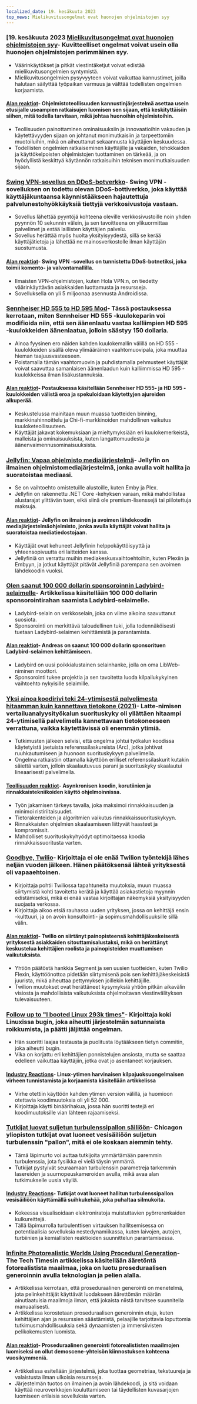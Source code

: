 ```yaml
---
localized_date: 19. kesäkuuta 2023
top_news: Mielikuvitusongelmat ovat huonojen ohjelmistojen syy
---
```




<CallToAction />

<Steps>

### [19. kesäkuuta 2023 [Mielikuvitusongelmat ovat huonojen ohjelmistojen syy](https://cerebralab.com/Imaginary_Problems_Are_the_Root_of_Bad_Software)- Kuvitteelliset ongelmat voivat usein olla huonojen ohjelmistojen perimmäinen syy.

- Väärinkäytökset ja pitkät viestintäketjut voivat edistää mielikuvitusongelmien syntymistä.
- Mielikuvitusongelmien pysyvyyteen voivat vaikuttaa kannustimet, joilla halutaan säilyttää työpaikan varmuus ja välttää todellisten ongelmien korjaamista.

#### [Alan reaktiot](http://news.ycombinator.com/item?id=36380711)- Ohjelmistoteollisuuden kannustinjärjestelmä asettaa usein etusijalle useampien ratkaisujen luomisen sen sijaan, että keskityttäisiin siihen, mitä todella tarvitaan, mikä johtaa huonoihin ohjelmistoihin.

- Teollisuuden painottaminen ominaisuuksiin ja innovaatioihin vakauden ja käytettävyyden sijaan on johtanut monimutkaisiin ja tarpeettomiin muotoiluihin, mikä on aiheuttanut sekaannusta käyttäjien keskuudessa.
- Todellisten ongelmien ratkaiseminen käyttäjille ja vakaiden, tehokkaiden ja käyttökelpoisten ohjelmistojen tuottaminen on tärkeää, ja on hyödyllistä keskittyä käytännön ratkaisuihin teknisen monimutkaisuuden sijaan.

### [Swing VPN-sovellus on DDoS-botverkko](https://lecromee.github.io/posts/swing_vpn_ddosing_sites/)- Swing VPN -sovelluksen on todettu olevan DDoS-bottiverkko, joka käyttää käyttäjäkuntaansa käynnistääkseen hajautettuja palvelunestohyökkäyksiä tiettyjä verkkosivustoja vastaan.

- Sovellus lähettää pyyntöjä kohteena oleville verkkosivustoille noin yhden pyynnön 10 sekunnin välein, ja sen tavoitteena on ylikuormittaa palvelimet ja estää laillisten käyttäjien palvelu.
- Sovellus herättää myös huolta yksityisyydestä, sillä se kerää käyttäjätietoja ja lähettää ne mainosverkostolle ilman käyttäjän suostumusta.

#### [Alan reaktiot](http://news.ycombinator.com/item?id=36382700)- Swing VPN -sovellus on tunnistettu DDoS-botnetiksi, joka toimii komento- ja valvontamallilla.

- Ilmaisten VPN-ohjelmistojen, kuten Hola VPN:n, on tiedetty väärinkäyttävän asiakkaiden luottamusta ja resursseja.
- Sovelluksella on yli 5 miljoonaa asennusta Androidissa.

### [Sennheiser HD 555 to HD 595 Mod](http://mikebeauchamp.com/misc/sennheiser-hd-555-to-hd-595-mod/)- Tässä postauksessa kerrotaan, miten Sennheiser HD 555 -kuulokeparin voi modifioida niin, että sen äänenlaatu vastaa kalliimpien HD 595 -kuulokkeiden äänenlaatua, jolloin säästyy 150 dollaria.

- Ainoa fyysinen ero näiden kahden kuulokemallin välillä on HD 555 -kuulokkeiden sisällä oleva ylimääräinen vaahtomuovipala, joka muuttaa hieman taajuusvasteeseen.
- Poistamalla tämän vaahtomuovin ja puhdistamalla pehmusteet käyttäjät voivat saavuttaa samanlaisen äänenlaadun kuin kalliimmissa HD 595 -kuulokkeissa ilman lisäkustannuksia.

#### [Alan reaktiot](http://news.ycombinator.com/item?id=36377875)- Postauksessa käsitellään Sennheiser HD 555- ja HD 595 -kuulokkeiden välistä eroa ja spekuloidaan käytettyjen ajureiden alkuperää.

- Keskustelussa mainitaan muun muassa tuotteiden binning, markkinahinnoittelu ja Chi-fi-markkinoiden mahdollinen vaikutus kuuloketeollisuuteen.
- Käyttäjät jakavat kokemuksiaan ja mieltymyksiään eri kuulokemerkeistä, malleista ja ominaisuuksista, kuten langattomuudesta ja äänenvaimennusominaisuuksista.

### [Jellyfin: Vapaa ohjelmisto mediajärjestelmä](https://github.com/jellyfin/jellyfin)- Jellyfin on ilmainen ohjelmistomediajärjestelmä, jonka avulla voit hallita ja suoratoistaa mediaasi.

- Se on vaihtoehto omistetuille alustoille, kuten Emby ja Plex.
- Jellyfin on rakennettu .NET Core -kehyksen varaan, mikä mahdollistaa alustarajat ylittävän tuen, eikä siinä ole premium-lisenssejä tai piilotettuja maksuja.

#### [Alan reaktiot](http://news.ycombinator.com/item?id=36378689)- Jellyfin on ilmainen ja avoimen lähdekoodin mediajärjestelmäohjelmisto, jonka avulla käyttäjät voivat hallita ja suoratoistaa mediatiedostojaan.

- Käyttäjät ovat kehuneet Jellyfinin helppokäyttöisyyttä ja yhteensopivuutta eri laitteiden kanssa.
- Jellyfiniä on verrattu muihin mediakeskusvaihtoehtoihin, kuten Plexiin ja Embyyn, ja jotkut käyttäjät pitävät Jellyfiniä parempana sen avoimen lähdekoodin vuoksi.

### [Olen saanut 100 000 dollarin sponsoroinnin Ladybird-selaimelle](https://twitter.com/awesomekling/status/1670298370550779905)- Artikkelissa käsitellään 100 000 dollarin sponsorointirahan saamista Ladybird-selaimelle.

- Ladybird-selain on verkkoselain, joka on viime aikoina saavuttanut suosiota.
- Sponsorointi on merkittävä taloudellinen tuki, jolla todennäköisesti tuetaan Ladybird-selaimen kehittämistä ja parantamista.

#### [Alan reaktiot](http://news.ycombinator.com/item?id=36377805)- Andreas on saanut 100 000 dollarin sponsorituen Ladybird-selaimen kehittämiseen.

- Ladybird on uusi poikkialustainen selainhanke, jolla on oma LibWeb-niminen moottori.
- Sponsorointi tukee projektia ja sen tavoitetta luoda kilpailukykyinen vaihtoehto nykyisille selaimille.

### [Yksi ainoa koodirivi teki 24-ytimisestä palvelimesta hitaamman kuin kannettava tietokone (2021)](https://pkolaczk.github.io/server-slower-than-a-laptop/)- Latte-nimisen vertailuanalyysityökalun suorituskyky oli yllättäen hitaampi 24-ytimisellä palvelimella kannettavaan tietokoneeseen verrattuna, vaikka käytettävissä oli enemmän ytimiä.

- Tutkimusten jälkeen selvisi, että ongelma johtui työkalun koodissa käytetyistä jaetuista referenssilaskureista (Arc), jotka johtivat ruuhkautumiseen ja huonoon suorituskykyyn palvelimella.
- Ongelma ratkaistiin ottamalla käyttöön erilliset referenssilaskurit kutakin säiettä varten, jolloin skaalautuvuus parani ja suorituskyky skaalautui lineaarisesti palvelimella.

#### [Teollisuuden reaktiot](http://news.ycombinator.com/item?id=36376669)- Asynkronisen koodin, korutiinien ja rinnakkaistekniikoiden käyttö ohjelmoinnissa.

- Työn jakamisen tärkeys tavalla, joka maksimoi rinnakkaisuuden ja minimoi ristiriitaisuudet.
- Tietorakenteiden ja algoritmien vaikutus rinnakkaissuorituskykyyn.
- Rinnakkaisten ohjelmien skaalaamiseen liittyvät haasteet ja kompromissit.
- Mahdolliset suorituskykyhyödyt optimoitaessa koodia rinnakkaissuoritusta varten.

### [Goodbye, Twilio](https://blog.miguelgrinberg.com/post/goodbye-twilio)- Kirjoittaja ei ole enää Twilion työntekijä lähes neljän vuoden jälkeen. Hänen päätöksensä lähteä yrityksestä oli vapaaehtoinen.

- Kirjoittaja pohtii Twiliossa tapahtuneita muutoksia, muun muassa siirtymistä kohti tavoitetta kerätä ja käyttää asiakastietoja myynnin edistämiseksi, mikä ei enää vastaa kirjoittajan näkemyksiä yksityisyyden suojasta verkossa.
- Kirjoittaja aikoo etsiä rauhassa uuden yrityksen, jossa on kehittäjä ensin -kulttuuri, ja on avoin konsultointi- ja sopimusmahdollisuuksille sillä välin.

#### [Alan reaktiot](http://news.ycombinator.com/item?id=36382361)- Twilio on siirtänyt painopisteensä kehittäjäkeskeisestä yrityksestä asiakkaiden sitouttamisalustaksi, mikä on herättänyt keskustelua kehittäjien roolista ja painopisteiden muuttumisen vaikutuksista.

- Yhtiön päätöstä hankkia Segment ja sen uusien tuotteiden, kuten Twilio Flexin, käyttöönottoa pidetään siirtymisenä pois sen kehittäjäkeskeisistä juurista, mikä aiheuttaa pettymyksen joillekin kehittäjille.
- Twilion muutokset ovat herättäneet kysymyksiä yhtiön pitkän aikavälin visiosta ja mahdollisista vaikutuksista ohjelmoitavan viestinvälityksen tulevaisuuteen.

### [Follow up to "I booted Linux 293k times"](https://rwmj.wordpress.com/2023/06/18/follow-up-to-i-booted-linux-292612-times/)- Kirjoittaja koki Linuxissa bugin, joka aiheutti järjestelmän satunnaista roikkumista, ja päätti jäljittää ongelman.

- Hän suoritti laajaa testausta ja puolitusta löytääkseen tietyn commitin, joka aiheutti bugin.
- Vika on korjattu eri kehittäjien ponnistelujen ansiosta, mutta se saattaa edelleen vaikuttaa käyttäjiin, jotka ovat jo asentaneet korjauksen.

#### [Industry Reactions](http://news.ycombinator.com/item?id=36379615)- Linux-ytimen harvinaisen kilpajuoksuongelmaisen virheen tunnistamista ja korjaamista käsitellään artikkelissa

- Virhe otettiin käyttöön kahden ytimen version välillä, ja huomioon otettavia koodimuutoksia oli yli 52 000.
- Kirjoittaja käytti binäärihakua, jossa hän suoritti testejä eri koodimuutoksille vian lähteen rajaamiseksi.

### [Tutkijat luovat suljetun turbulenssipallon säiliöön](https://news.uchicago.edu/story/tempest-teacup-uchicago-physicists-make-breakthrough-creating-turbulence)- Chicagon yliopiston tutkijat ovat luoneet vesisäiliöön suljetun turbulenssin "pallon", mitä ei ole koskaan aiemmin tehty.

- Tämä läpimurto voi auttaa tutkijoita ymmärtämään paremmin turbulenssia, jota fysiikka ei vielä täysin ymmärrä.
- Tutkijat pystyivät seuraamaan turbulenssin parametreja tarkemmin lasereiden ja suurnopeuskameroiden avulla, mikä avaa alan tutkimukselle uusia väyliä.

#### [Industry Reactions](http://news.ycombinator.com/item?id=36376875)- Tutkijat ovat luoneet hallitun turbulenssipallon vesisäiliöön käyttämällä suihkukehää, joka puhaltaa silmukoita.

- Kokeessa visualisoidaan elektroniratoja muistuttavien pyörrerenkaiden kulkureittejä.
- Tällä läpimurrolla turbulenttisen virtauksen hallitsemisessa on potentiaalisia sovelluksia nestedynamiikassa, kuten laivojen, autojen, turbiinien ja kemiallisten reaktioiden suunnittelun parantamisessa.

### [Infinite Photorealistic Worlds Using Procedural Generation](https://arxiv.org/abs/2306.09310)- The Tech Timesin artikkelissa käsitellään ääretöntä fotorealistista maailmaa, joka on luotu proseduraalisen generoinnin avulla teknologian ja pelien alalla.

- Artikkelissa kerrotaan, että proseduraalinen generointi on menetelmä, jota pelinkehittäjät käyttävät luodakseen äärettömän määrän ainutlaatuisia maailmoja ilman, että jokaista niistä tarvitsee suunnitella manuaalisesti.
- Artikkelissa korostetaan proseduraalisen generoinnin etuja, kuten kehittäjien ajan ja resurssien säästämistä, pelaajille tarjottavia loputtomia tutkimusmahdollisuuksia sekä dynaamisten ja immersiivisten pelikokemusten luomista.

#### [Alan reaktiot](http://news.ycombinator.com/item?id=36376071)- Proseduraalinen generointi fotorealististen maailmojen luomiseksi on ollut demoscene-yhteisön kiinnostuksen kohteena vuosikymmeniä.

- Artikkelissa esitellään järjestelmä, joka tuottaa geometriaa, tekstuureja ja valaistusta ilman ulkoisia resursseja.
- Järjestelmän tuotos on ilmainen ja avoin lähdekoodi, ja sitä voidaan käyttää neuroverkkojen kouluttamiseen tai täydellisten kuvasarjojen luomiseen erilaisia sovelluksia varten.

</Steps>
